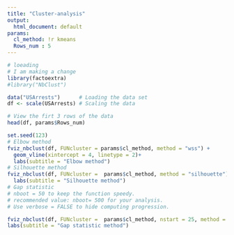 ```yaml
---
title: "Cluster-analysis"
output:
  html_document: default
params:
  cl_method: !r kmeans
  Rows_num : 5
---
```




```r
# loeading 
# I am making a change
library(factoextra)
#library("NbClust")
```


```r
data("USArrests")      # Loading the data set
df <- scale(USArrests) # Scaling the data

# View the firt 3 rows of the data
head(df, params$Rows_num)
```


```r
set.seed(123)
# Elbow method
fviz_nbclust(df, FUNcluster = params$cl_method, method = "wss") +
  geom_vline(xintercept = 4, linetype = 2)+
  labs(subtitle = "Elbow method")
# Silhouette method
fviz_nbclust(df, FUNcluster =  params$cl_method, method = "silhouette")+
  labs(subtitle = "Silhouette method")
# Gap statistic
# nboot = 50 to keep the function speedy.
# recommended value: nboot= 500 for your analysis.
# Use verbose = FALSE to hide computing progression.

fviz_nbclust(df, FUNcluster =  params$cl_method, nstart = 25, method = "gap_stat", nboot = 200)+
labs(subtitle = "Gap statistic method")
```


